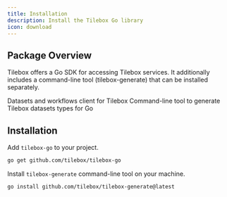 ```yaml
---
title: Installation
description: Install the Tilebox Go library
icon: download
---
```


## Package Overview

Tilebox offers a Go SDK for accessing Tilebox services. It additionally includes a command-line tool (tilebox-generate) that can be installed separately.

<CardGroup cols={2}>
  <Card title="tilebox-go" icon="golang" href="https://github.com/tilebox/tilebox-go" horizontal>
    Datasets and workflows client for Tilebox
  </Card>
  <Card title="tilebox-generate" icon="terminal" href="https://github.com/tilebox/tilebox-generate" horizontal>
    Command-line tool to generate Tilebox datasets types for Go
  </Card>
</CardGroup>

## Installation

Add `tilebox-go` to your project.

```bash Shell
go get github.com/tilebox/tilebox-go
```

Install `tilebox-generate` command-line tool on your machine.

```bash Shell
go install github.com/tilebox/tilebox-generate@latest
```
